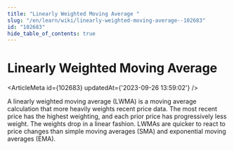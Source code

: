 ```yaml
---
title: "Linearly Weighted Moving Average "
slug: "/en/learn/wiki/linearly-weighted-moving-average--102683"
id: "102683"
hide_table_of_contents: true
---
```



# Linearly Weighted Moving Average 

<ArticleMeta id={102683} updatedAt={'2023-09-26 13:59:02'} />
<div className='border-solid border-b border-t-0 my-4 border-[var(--ifm-color-gray-300)]' />

A linearly weighted moving average (LWMA) is a moving average calculation that more heavily weights recent price data. The most recent price has the highest weighting, and each prior price has progressively less weight. The weights drop in a linear fashion. LWMAs are quicker to react to price changes than simple moving averages (SMA) and exponential moving averages (EMA).
